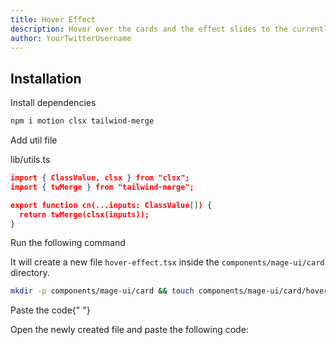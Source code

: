 ```yaml
---
title: Hover Effect
description: Hover over the cards and the effect slides to the currently hovered card.
author: YourTwitterUsername
---
```


<ComponentPreview name="card-hover-effect--docs" />

## Installation

<Steps>
<Step>Install dependencies</Step>

```bash
npm i motion clsx tailwind-merge
```

<Step>Add util file</Step>

lib/utils.ts

```json
import { ClassValue, clsx } from "clsx";
import { twMerge } from "tailwind-merge";

export function cn(...inputs: ClassValue[]) {
  return twMerge(clsx(inputs));
}

```

<Step>Run the following command</Step>

It will create a new file `hover-effect.tsx` inside the `components/mage-ui/card` directory.

```bash
mkdir -p components/mage-ui/card && touch components/mage-ui/card/hover-effect.tsx
```

<Step>Paste the code</Step>{" "}

Open the newly created file and paste the following code:

```jsx file=<rootDir>/mage-ui/card/hover-effect.tsx

```

</Steps>
